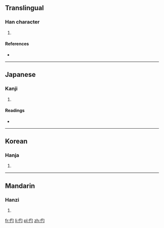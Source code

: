 ==Translingual==

===Han character===
{{Han char|rn=9|rad=人|as=03|sn=5|four=|canj=人心戈 (OPI)}}

# {{defn|Han|sort=人03}}

====References====
* {{Han ref|kx=0093.100|dkj=00385|dj=0197.060|hdz=10114.120|uh=4EE2|ud=20194}}

----

==Japanese==

===Kanji===
{{ja-kanji|grade=|rs=人03}}

# {{defn|lang=ja|sort=人03}}

====Readings====
* {{ja-readings|on=[[はく]] (haku), [[ばく]] (baku), [[しゃく]] (shaku)|kun=[[まるきばし]] (marukibashi)}}

----

==Korean==

===Hanja===
{{ko-hanja|hangeul=작|rv=jak|mr=chak}}

# {{defn|lang=ko|sort=人03}}

----

==Mandarin==

===Hanzi===
{{cmn-hanzi|pin=[[dí]] ([[di2]]), [[líng]] ([[ling2]]), [[lǐng]] ([[ling3]])|wg=ti<sup>2</sup>, ling<sup>2</sup>, ling<sup>3</sup>}}

# {{defn|lang=cmn|sort=人03}}

[[fr:仢]]
[[li:仢]]
[[pl:仢]]
[[zh:仢]]